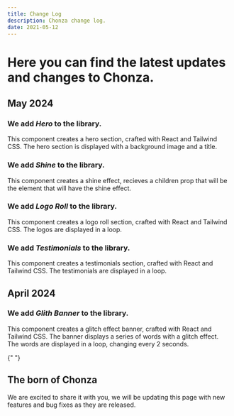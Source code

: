 ```yaml
---
title: Change Log
description: Chonza change log.
date: 2021-05-12
---
```


# Here you can find the latest updates and changes to Chonza.

## May 2024

### We add **_Hero_** to the library.

This component creates a hero section, crafted with React and Tailwind CSS. The hero section is displayed with a background image and a title.

<ComponentPreview name="hero" />

### We add **_Shine_** to the library.

This component creates a shine effect, recieves a children prop that will be the element that will have the shine effect.

<ComponentPreview name="shine" />

### We add **_Logo Roll_** to the library.

This component creates a logo roll section, crafted with React and Tailwind CSS. The logos are displayed in a loop.

<ComponentPreview name="logo-roll" />

### We add **_Testimonials_** to the library.

This component creates a testimonials section, crafted with React and Tailwind CSS. The testimonials are displayed in a loop.

<ComponentPreview name="testimonials" />

## April 2024

### We add **_Glith Banner_** to the library.

This component creates a glitch effect banner, crafted with React and Tailwind CSS. The banner displays a series of words with a glitch effect. The words are displayed in a loop, changing every 2 seconds.

<ComponentPreview name="glitch" />{" "}

## The born of Chonza

We are excited to share it with you, we will be updating this page with new features and bug fixes as they are released.

